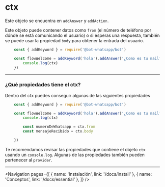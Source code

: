 
# ctx

Este objeto se encuentra en `addAnswer` y `addAction`.

Este objeto puede contener datos como `from` (el número de teléfono por dónde se está comunicando el usuario) o si esperas una respuesta, también se puede usar la propiedad `body` para obtener la entrada del usuario.

```js
    const { addKeyword } = require('@bot-whatsapp/bot')

    const flowWelcome = addKeyword('hola').addAnswer('¿Como es tu mail?',null, async (ctx) => {
        console.log(ctx)
    })
```

---

### ¿Qué propiedades tiene el ctx?

Dentro del ctx puedes conseguir algunas de las siguientes propiedades

```js
    const { addKeyword } = require('@bot-whatsapp/bot')

    const flowWelcome = addKeyword('hola').addAnswer('¿Como es tu mail?',{ capture: true }, (ctx) => {
        console.log(ctx)

        const numeroDeWhatsapp = ctx.from 
        const mensajeRecibido = ctx.body 

    })
```

Te recomendamos revisar las propiedades que contiene el objeto `ctx` usando un `console.log`. Algunas de las propiedades también pueden pertenecer al `provider`.

---

<Navigation
    pages={[
        { name: 'Instalación', link: '/docs/install' },
        { name: 'Conceptos', link: '/docs/essential' },
    ]}
/>
